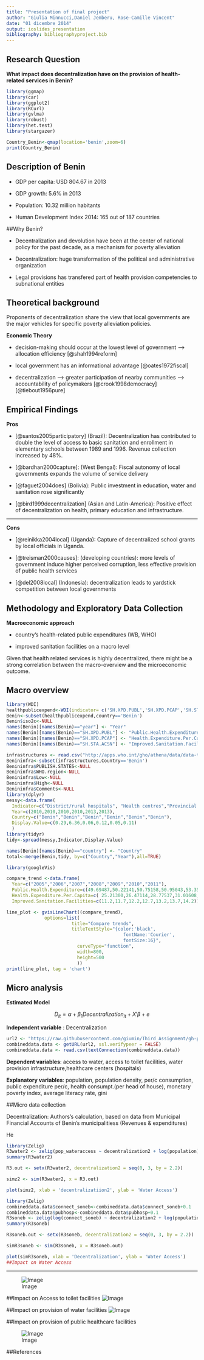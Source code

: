 ```yaml
---
title: "Presentation of final project"
author: "Giulia Minnucci,Daniel Jemberu, Rose-Camille Vincent"
date: "01 dicembre 2014"
output: ioslides_presentation
bibliography: bibliographyproject.bib
---
```


## Research Question

 **What impact does decentralization have on the provision of health-related services in Benin?**
 
```r
library(ggmap)
library(car)
library(ggplot2)
library(RCurl)
library(gvlma)
library(robust)
library(het.test)
library(stargazer)
```

```r
Country_Benin<-qmap(location='benin',zoom=6)
print(Country_Benin)
```


## Description of Benin



- GDP per capita: USD 804.67 in 2013

- GDP growth: 5.6% in 2013

- Population: 10.32 million habitants 

- Human Development Index 2014: 165 out of 187 countries 



##Why Benin?



- Decentralization and devolution have been at the center of national policy for the past decade, as a mechanism for poverty alleviation 

- Decentralization: huge transformation of the political and administrative organization

- Legal provisions has transfered part of health provision competencies to subnational entities 



## Theoretical background

Proponents of decentralization share the view that local governments are the major vehicles for specific poverty alleviation policies. 

<div class="blue2">
**Economic Theory**
</div>

- decision-making should occur at the lowest level of government --> allocation efficiency  [@shah1994reform] 

- local government has an informational advantage  [@oates1972fiscal]

- decentralization --> greater participation of nearby communities --> accountability of policymakers [@crook1998democracy]  [@tiebout1956pure]


## Empirical Findings 

<div class="blue2">
**Pros**
</div>

- [@santos2005participatory] (Brazil): Decentralization has contributed to double the level of access to basic sanitation and enrollment in elementary schools between 1989 and 1996. Revenue collection increased by 48%. 

- [@bardhan2000capture]: (West Bengal): Fiscal autonomy of local governments expands the volume of service delivery 

- [@faguet2004does] (Bolivia): Public investment in education, water and sanitation rose significantly 

- [@bird1999decentralization] (Asian and Latin-America): Positive effect of decentralization on health, primary education and infrastructure.

---


<div class="blue2">
**Cons**
</div>


- [@reinikka2004local] (Uganda): Capture of decentralized school grants by local officials in Uganda. 

- [@treisman2000causes]: (developing countries): more levels of government induce higher perceived corruption, less effective provision of public health services 

- [@del2008local] (Indonesia): decentralization leads to yardstick competition between local governments 


## Methodology and Exploratory Data Collection 

<div class="blue2">

**Macroeconomic approach**
</div>

- country's health-related public expenditures (WB, WHO) 

- improved sanitation facilities on a macro level

Given that health related services is highly decentralized, there might be a strong correlation between the macro-overview and the microeconomic outcome.

## Macro overview
```r
library(WDI)
healthpublicexpend<-WDI(indicator= c('SH.XPD.PUBL','SH.XPD.PCAP','SH.STA.ACSN'))
Benin<-subset(healthpublicexpend,country=='Benin')
Benin$iso2c<-NULL
names(Benin)[names(Benin)=="year"] <- "Year"
names(Benin)[names(Benin)=="SH.XPD.PUBL"] <- "Public.Health.Expenditure"
names(Benin)[names(Benin)=="SH.XPD.PCAP"] <- "Health.Expenditure.Per.Capita"
names(Benin)[names(Benin)=="SH.STA.ACSN"] <- "Improved.Sanitation.Facilities"

```

```r
infrastructures <- read.csv("http://apps.who.int/gho/athena/data/data-text.csv?target=GHO/DEVICES01,DEVICES02,DEVICES03,DEVICES04,DEVICES05&profile=text&filter=COUNTRY:*;REGION:AFR;REGION:AMR;REGION:SEAR;REGION:EUR;REGION:EMR;REGION:WPR")
Benininfra<-subset(infrastructures,Country=='Benin')
Benininfra$PUBLISH.STATES<-NULL
Benininfra$WHO.region<-NULL
Benininfra$Low<-NULL
Benininfra$High<-NULL
Benininfra$Comments<-NULL
library(dplyr)
messy<-data.frame(
  Indicator=c("District/rural hospitals", "Health centres","Provincial hospitals","Specialized hospitals","Provincial hospitals","Specialized hospitals"),
  Year=c(2010,2010,2010,2010,2013,2013),
  Country=c("Benin","Benin","Benin","Benin","Benin","Benin"),
  Display.Value=c(0.29,6.36,0.06,0.12,0.05,0.11)
  )
library(tidyr)
tidy<-spread(messy,Indicator,Display.Value)
```

```r
names(Benin)[names(Benin)=="country"] <- "Country"
total<-merge(Benin,tidy, by=c("Country","Year"),all=TRUE)
```

```r
library(googleVis)
```

```r
compare_trend <-data.frame(
  Year=c("2005","2006","2007","2008","2009","2010","2011"),
  Public.Health.Expenditure=c(49.69487,50.22141,50.75158,50.95043,53.35198,51.16728,52.10150),
  Health.Expenditure.Per.Capita=c( 25.21300,26.47114,28.77537,31.01608,31.80012,30.47805,33.73303),
  Improved.Sanitation.Facilities=c(11.2,11.7,12.2,12.7,13.2,13.7,14.2))
```

```r
line_plot <- gvisLineChart((compare_trend), 
              options=list(
                        title="Compare trends",
                        titleTextStyle="{color:'black', 
                                           fontName:'Courier', 
                                           fontSize:16}",   
                          curveType="function",
                          width=800,
                          height=500                         
                          )) 
print(line_plot, tag = 'chart')
```



## Micro analysis


**Estimated Model**

<div class="red2">
$$ D_{it} = \alpha + \beta_{1}Decentralization_{it} + X'\beta_{} + e $$
</div>

**Independent variable** : Decentralization

```r
url2 <- "https://raw.githubusercontent.com/giumin/Third_Assignment/gh-pages/decenthealth.csv"
combineddata.data <- getURL(url2, ssl.verifypeer = FALSE)                
combineddata.data <- read.csv(textConnection(combineddata.data))
```
**Dependent variables**: access to water, access to toilet facilities, water provision infrastructure,healthcare centers (hospitals)  

**Explanatory variables**: population, population density, per/c consumption, public expenditure per/c, health consumpt.(per head of house), monetary poverty index, average literacy rate, gini  

##Micro data collection

Decentralization: Authors's calculation, based on data from Municipal Financial Accounts of Benin's municipalitiess (Revenues & expenditures)

He

```r
library(Zelig)
R3water2 <- zelig(pop_wateraccess ~ decentralization2 + log(population) + Density + log(pubexp.c) + log(consump.c) + cons_health + educ_adult + ind_pauv_mon + gini + for_dentr., data = combineddata.data, model="ls")
summary(R3water2)

R3.out <- setx(R3water2, decentralization2 = seq(0, 3, by = 2.2))

simz2 <- sim(R3water2, x = R3.out)

plot(simz2, xlab = 'decentralizatiion2', ylab = 'Water Access')
```

```r

library(Zelig)
combineddata.data$connect_soneb<-combineddata.data$connect_soneb+0.1
combineddata.data$pubhosp<-combineddata.data$pubhosp+0.1
R3soneb <- zelig(log(connect_soneb) ~ decentralization2 + log(population) + Density + log(pubexp.c) + log(consump.c) + cons_health + educ_adult + ind_pauv_mon + gini + for_dentr., data = combineddata.data, model="ls")
summary(R3soneb)

R3soneb.out <- setx(R3soneb, decentralization2 = seq(0, 3, by = 2.2))

simR3soneb <- sim(R3soneb, x = R3soneb.out)

plot(simR3soneb, xlab = 'Decentralization', ylab = 'Water Access')
##Impact on Water Access

```

---

![Image](regwater.png)


##Impact on Access to toilet facilities
![Image](regtoilet.png)


##Impact on provision of water facilities
![Image](regpipe.png)

##Impact on provision of public healthcare facilities

![Image](reghosp.png)



##References


